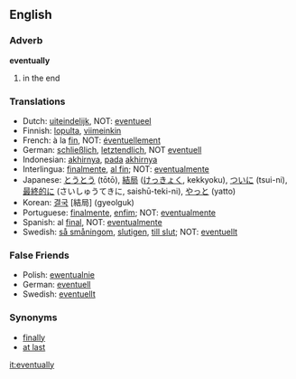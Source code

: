 ==English==

===Adverb===
'''eventually'''

#in the end

===Translations===
*Dutch: [[uiteindelijk]], NOT: [[eventueel]]
*Finnish: [[lopulta]], [[viimeinkin]]
*French: à la [[fin]], NOT: [[éventuellement]]
*German: [[schließlich]], [[letztendlich]], NOT [[eventuell]]
*Indonesian: [[akhirnya]], [[pada]] [[akhirnya]]
*Interlingua: [[finalmente]], [[al fin]]; NOT: [[eventualmente]]
*Japanese: [[とうとう]] (tōtō), [[結局]] ([[けっきょく]], kekkyoku), [[ついに]] (tsui-ni), [[最終的に]] (さいしゅうてきに, saishū-teki-ni), [[やっと]] (yatto)
*Korean: [[결국]] [結局] (gyeolguk)
*Portuguese: [[finalmente]], [[enfim]]; NOT: [[eventualmente]]
*Spanish: al [[final]], NOT: [[eventualmente]]
*Swedish: [[så småningom]], [[slutigen]], [[till slut]]; NOT: [[eventuellt]]

===False Friends===
*Polish: [[ewentualnie]]
*German: [[eventuell]]
*Swedish: [[eventuellt]]

===Synonyms===
*[[finally]]
*[[at last]]

[[it:eventually]]